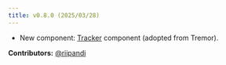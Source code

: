 ```yaml
---
title: v0.8.0 (2025/03/28)
---
```


- New component: [Tracker](/docs/components/tracker) component (adopted from Tremor).

**Contributors:**
[@riipandi](https://github.com/riipandi)
